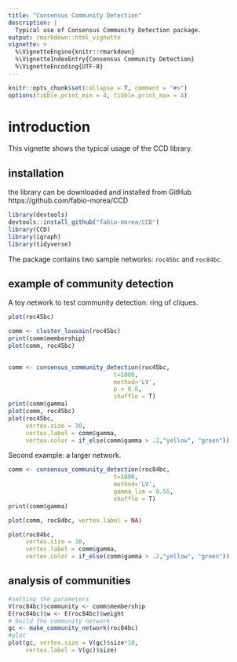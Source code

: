 ```yaml
---
title: "Consensus Community Detection"
description: |
  Typical use of Consensus Community Detection package.
output: rmarkdown::html_vignette
vignette: >
  %\VignetteEngine{knitr::rmarkdown}
  %\VignetteIndexEntry{Consensus Community Detection}
  %\VignetteEncoding{UTF-8}
---
```

 

```r
knitr::opts_chunk$set(collapse = T, comment = "#>")
options(tibble.print_min = 4, tibble.print_max = 4)
```

# introduction
This vignette shows the typical usage of the CCD library.

## installation
the library can be downloaded and installed from GitHub https://github.com/fabio-morea/CCD


```r
library(devtools)  
devtools::install_github("fabio-morea/CCD")
library(CCD)
library(igraph)
library(tidyverse)
```


The package contains two sample networks: `roc45bc` and `roc84bc`.

## example of community detection
A toy network to test community detection: ring of cliques.

```r
plot(roc45bc)
```

```r
comm <- cluster_louvain(roc45bc) 
print(comm$membership)
plot(comm, roc45bc)
 

```
```r
comm <- consensus_community_detection(roc45bc,
                              t=1000, 
                              method='LV', 
                              p = 0.6, 
                              shuffle = T)
print(comm$gamma)
plot(comm, roc45bc)
plot(roc45bc, 
     vertex.size = 30,
     vertex.label = comm$gamma,
     vertex.color = if_else(comm$gamma > .2,"yellow", "green"))
```


Second example: a larger network. 
```r
comm <- consensus_community_detection(roc84bc,
                              t=1000, 
                              method='LV', 
                              gamma_lim = 0.55, 
                              shuffle = T)
print(comm$gamma)


```
```r
plot(comm, roc84bc, vertex.label = NA)
```

```r
plot(roc84bc, 
     vertex.size = 30,
     vertex.label = comm$gamma,
     vertex.color = if_else(comm$gamma > .2,"yellow", "green"))

```


## analysis of communities
 

```r
#setting the parameters
V(roc84bc)$community <- comm$membership
E(roc84bc)$w <- E(roc84bc)$weight
# build the community network
gc <- make_community_network(roc84bc)
#plot
plot(gc, vertex.size = V(gc)$size*10, 
     vertex.label = V(gc)$size)
```

 